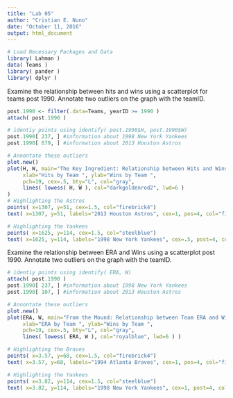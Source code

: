 ```yaml
---
title: "Lab 05"
author: "Cristian E. Nuno"
date: "October 11, 2016"
output: html_document
---
```

```r
# Load Necessary Packages and Data
library( Lahman )
data( Teams )
library( pander )
library( dplyr )
```

Examine the relationship between hits and wins using a scatterplot for teams post 1990. Annotate two outliers on the graph with the teamID. 

```r
post.1990 <- filter(.data=Teams, yearID >= 1990 )
attach( post.1990 ) 

# identiy points using identify( post.1990$H, post.1990$W)
post.1990[ 237, ] #information about 1998 New York Yankees
post.1990[ 679, ] #information about 2013 Houston Astros

# Annontate these outliers
plot.new()
plot(H, W, main="The Key Ingredient: Relationship between Hits and Wins", 
     xlab="Hits by Team ", ylab="Wins by Team ", 
     pch=19, cex=.5, bty="L", col="gray",
     lines( lowess( H, W ), col="darkgoldenrod2", lwd=6 )
)
# Highlighting the Astros
points( x=1307, y=51, cex=1.5, col="firebrick4")
text( x=1307, y=51, labels="2013 Houston Astros", cex=1, pos=4, col="firebrick4" )

# Highlighting the Yankees
points( x=1625, y=114, cex=1.5, col="steelblue")
text( x=1625, y=114, labels="1998 New York Yankees", cex=.5, post=4, col="steelblue")
```

Examine the relationship between ERA and Wins using a scatterplot post 1990. Annotate two outliers on the graph with the teamID. 

```r
# identiy points using identify( ERA, W)
attach( post.1990 )
post.1990[ 237, ] #information about 1998 New York Yankees
post.1990[ 107, ] #information about 2013 Houston Astros

# Annontate these outliers
plot.new()
plot(ERA, W, main="From the Mound: Relationship between Team ERA and Wins", 
     xlab="ERA by Team ", ylab="Wins by Team ", 
     pch=19, cex=.5, bty="L", col="gray",
     lines( lowess( ERA, W ), col="royalblue", lwd=6 ) )

# Highlighting the Braves
points( x=3.57, y=68, cex=1.5, col="firebrick4")
text( x=3.57, y=68, labels="1994 Atlanta Braves", cex=1, pos=4, col="firebrick4" )

# Highlighting the Yankees
points( x=3.82, y=114, cex=1.5, col="steelblue")
text( x=3.82, y=114, labels="1998 New York Yankees", cex=1, post=4, col="steelblue")
```
